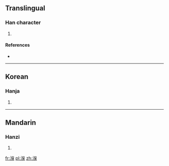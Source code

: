 ==Translingual==

===Han character===
{{Han char|rn=85|rad=水|as=09|sn=12|four=|canj=水人口木 (EORD)}}

# {{defn|Han|sort=水09}}

====References====
* {{Han ref|kx=0639.111|dkj=17909|dj=1046.041|hdz=31681.030|uh=6E7A|ud=28282}}

----

==Korean==

===Hanja===
{{ko-hanja|hangeul=보|eumhun=|rv=bo|mr=po|y=po}}

# {{defn|lang=ko|sort=水09}}

----

==Mandarin==

===Hanzi===
{{cmn-hanzi|pin=[[yán]] ([[yan2]])|wg=yen<sup>2</sup>}}

# {{defn|lang=cmn|sort=水09}}

[[fr:湺]]
[[pl:湺]]
[[zh:湺]]